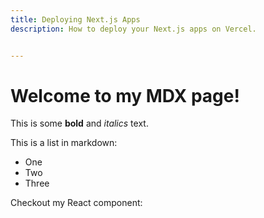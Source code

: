 ```yaml
---
title: Deploying Next.js Apps
description: How to deploy your Next.js apps on Vercel.


---
```


# Welcome to my MDX page!
 
This is some **bold** and _italics_ text.
 
This is a list in markdown:
 
- One
- Two
- Three
 
Checkout my React component: